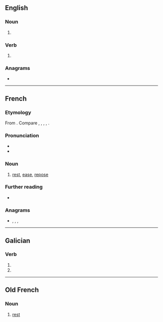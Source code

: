 ==English==

===Noun===
{{head|en|noun form}}

# {{plural of|repo|lang=en}}

===Verb===
{{head|en|verb form}}

# {{en-third-person singular of|repo}}

===Anagrams===
* {{anagrams|en|a=eoprs|OPers.|Peros|Perso-|S'pore|Soper|Spero|opers|pores|poser|preso|pro se|prose|reops|ropes|spore}}

----

==French==

===Etymology===
From {{m|fr|reposer}}. Compare {{cog|ca|repòs}}, {{cog|it|riposo}}, {{cog|es|reposo}}, {{cog|pt|repouso}}, {{cog|ro|repaus}}.

===Pronunciation===
* {{fr-IPA}}
* {{audio|Fr-repos.ogg|audio|lang=fr}}

===Noun===
{{fr-noun|m|-}}

# [[rest]], [[ease]], [[repose]]

===Further reading===
* {{R:TLFi}}

===Anagrams===
* {{l|fr|perso}}, {{l|fr|pores}}, {{l|fr|poser}}, {{l|fr|prose}}

----

==Galician==

===Verb===
{{gl-verb-form}}

# {{inflection of|repoñer||2|s|pres|indc|lang=gl}}
# {{inflection of|repor||2|s|pres|indc|lang=gl}}

----

==Old French==

===Noun===
{{fro-noun|m}}

# [[rest]]